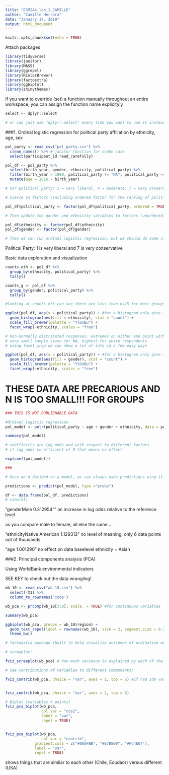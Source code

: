 ```yaml
---
title: "ESM244_lab_1_CAMILLE"
author: "Camille Herrera"
date: "January 17, 2019"
output: html_document
---
```


```r
knitr::opts_chunk$set(echo = TRUE)
```

Attach packages
```r

library(tidyverse)
library(janitor)
library(MASS)
library(ggrepel)
library(RColorBrewer)
library(factoextra)
library(ggbiplot)
library(shinythemes)

```

If you want to override (set) a function manually throughout an entire workspace, you can assign the function name explicityly

```r

select <- dplyr::select

# or can just use "dplyr::select" every time you want to use it instead of a general overide

```

###1. Ordinal logistic regression for political party affiliation by ethnicity, age, sex

```r

pol_party <- read_csv("pol_party.csv") %>% 
  clean_names() %>% # janitor function for snake case
  select(participant_id:read_carefully)

pol_df <- pol_party %>% 
  select(birth_year, gender, ethnicity, political_party) %>% 
  filter(birth_year > 1900, political_party != "NA", political_party <= 7) %>% 
  mutate(age = 2016 - birth_year)

# For political party: 1 = very liberal, 4 = moderate, 7 = very conservative

# Coerce to factors (including ordered factor for the ranking of political party)

pol_df$political_party <- factor(pol_df$political_party, ordered = TRUE, levels = c("1","2","3","4","5","6","7")) # Check class and levels to ensure

# Then update the gender and ethnicity variables to factors (unordered)

pol_df$ethnicity <- factor(pol_df$ethnicity)
pol_df$gender <- factor(pol_df$gender) 

# Then we can run ordinal logistic regression, but we should do some visualization first.

```
 
Political Party: 1 is very liberal and 7 is very conservative
 
Basic data exploration and visualization
 
```r

counts_eth <- pol_df %>% 
  group_by(ethnicity, political_party) %>% 
  tally()

counts_g <- pol_df %>% 
  group_by(gender, political_party) %>% 
  tally()

#looking at counts_eth can see there are less than n=15 for most groups by Race/Political party except for white respondents

ggplot(pol_df, aes(x = political_party)) + #for a histogram only give it x values
  geom_histogram(aes(fill = ethnicity), stat = "count") +
  scale_fill_brewer(palette = "YlGnBu") +
  facet_wrap(~ethnicity, scales = "free")

# non-normally distributed responses, extremes on either end point with less in the middle
# very small sample sizes for NA, highest for white respondents
# using facet_wrap we can show a lot of info in a few easy ways

ggplot(pol_df, aes(x = political_party)) + #for a histogram only give it x values
  geom_histogram(aes(fill = gender), stat = "count") +
  scale_fill_brewer(palette = "YlGnBu") +
  facet_wrap(~ethnicity, scales = "free")

```

# THESE DATA ARE PRECARIOUS AND N IS TOO SMALL!!! FOR GROUPS

```r
### THIS IS NOT PUBLISHABLE DATA

#Ordinal logistic regression
pol_model <- polr(political_party ~ age + gender + ethnicity, data = pol_df)

summary(pol_model)

# coeffieicts are log odds and with respect to different factors
# if log odds co-efficient of 0 that means no effect

exp(coef(pol_model))

###

# Once we'd decided on a model, we can always make predictions uing it:

predictions <- predict(pol_model, type ="probs")

df <- data.frame(pol_df, predictions)
# view(df)
```
"genderMale 0.312954"" an increase in log odds relative to the reference level

as you compare male to female, all else the same....

"ethnicityNative American 1.129312" no level of meaning, only 6 data points out of thousands

"age 1.001290" no effect on data
baselevel ethnicity = Asian

###2. Principal components analysis (PCA)

Using WorldBank environmental indicators

SEE KEY to check out the data wrangling!

```r

wb_10 <- read_csv("wb_10.csv") %>% 
  select(-X1) %>% 
  column_to_rownames('code')

wb_pca <- prcomp(wb_10[3:8], scale. = TRUE) #for continuous variables

summary(wb_pca)

ggbiplot(wb_pca, groups = wb_10$region) +
  geom_text_repel(label = rownames(wb_10), size = 2, segment.size = 0.2) +
  theme_bw()

# factoextra package (built to help visualize outcomes of ordination methods)

# screeplot:

fviz_screeplot(wb_pca) # how much variance is explained by each of the principal components

# See contributions of variables to different components:

fviz_contrib(wb_pca, choice = "var", axes = 1, top = 6) #if had 100 variables may want to limit to top 10


fviz_contrib(wb_pca, choice = "var", axes = 2, top = 6) 

# Biplot (variables + points)
fviz_pca_biplot(wb_pca,
                col.var = "cos2",
                label = "var",
                repel = TRUE)


fviz_pca_biplot(wb_pca,
                col.var = "contrib",
             gradient.cols = c("#00AFBB", "#E7B800", "#FC4E07"),
             label = "var",
             repel = TRUE)

```
shows things that are simliar to each other (Chile, Ecudaor) versus different (USA)


